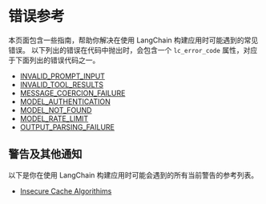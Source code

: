 # 错误参考

本页面包含一些指南，帮助你解决在使用 LangChain 构建应用时可能遇到的常见错误。
以下列出的错误在代码中抛出时，会包含一个 `lc_error_code` 属性，对应于下面列出的错误代码之一。

- [INVALID_PROMPT_INPUT](/docs/troubleshooting/errors/INVALID_PROMPT_INPUT)
- [INVALID_TOOL_RESULTS](/docs/troubleshooting/errors/INVALID_TOOL_RESULTS)
- [MESSAGE_COERCION_FAILURE](/docs/troubleshooting/errors/MESSAGE_COERCION_FAILURE)
- [MODEL_AUTHENTICATION](/docs/troubleshooting/errors/MODEL_AUTHENTICATION)
- [MODEL_NOT_FOUND](/docs/troubleshooting/errors/MODEL_NOT_FOUND)
- [MODEL_RATE_LIMIT](/docs/troubleshooting/errors/MODEL_RATE_LIMIT)
- [OUTPUT_PARSING_FAILURE](/docs/troubleshooting/errors/OUTPUT_PARSING_FAILURE)

## 警告及其他通知

以下是你在使用 LangChain 构建应用时可能会遇到的所有当前警告的参考列表。

- [Insecure Cache Algorithims](/docs/troubleshooting/warnings/insecure-cache-algorithm)
